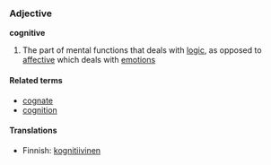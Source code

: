 ===Adjective===
'''cognitive'''

#The part of mental functions that deals with [[logic]], as opposed to [[affective]] which deals with [[emotion]]s

====Related terms====
*[[cognate]]
*[[cognition]]

==== Translations ====
*Finnish: [[kognitiivinen]]